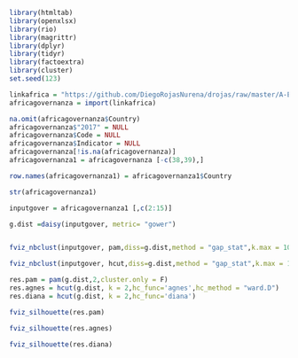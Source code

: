 
```r
library(htmltab)
library(openxlsx)
library(rio)
library(magrittr)
library(dplyr)
library(tidyr)
library(factoextra)
library(cluster)
set.seed(123)

linkafrica = "https://github.com/DiegoRojasNurena/drojas/raw/master/A-E_2004-2018-ADF-Data-EN.xls"
africagovernanza = import(linkafrica)

na.omit(africagovernanza$Country)
africagovernanza$"2017" = NULL
africagovernanza$Code = NULL
africagovernanza$Indicator = NULL
africagovernanza[!is.na(africagovernanza)]
africagovernanza1 = africagovernanza [-c(38,39),]

row.names(africagovernanza1) = africagovernanza1$Country

str(africagovernanza1)

inputgover = africagovernanza1 [,c(2:15)]

g.dist =daisy(inputgover, metric= "gower")



```

```r
fviz_nbclust(inputgover, pam,diss=g.dist,method = "gap_stat",k.max = 10,verbose = F)
```
```r
fviz_nbclust(inputgover, hcut,diss=g.dist,method = "gap_stat",k.max = 10,verbose = F)
```
```r
res.pam = pam(g.dist,2,cluster.only = F)
res.agnes = hcut(g.dist, k = 2,hc_func='agnes',hc_method = "ward.D")
res.diana = hcut(g.dist, k = 2,hc_func='diana')
```
```r
fviz_silhouette(res.pam)
```
```r
fviz_silhouette(res.agnes)
```
```r
fviz_silhouette(res.diana)
```


